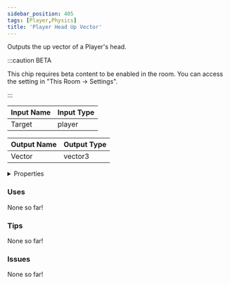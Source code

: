 ```yaml
---
sidebar_position: 405
tags: [Player,Physics]
title: 'Player Head Up Vector'
---
```


Outputs the up vector of a Player's head.

:::caution BETA

This chip requires beta content to be enabled in the room. You can access the setting in "This Room -> Settings".

:::


<EsbSvg />

| Input Name | Input Type |
|-----------|-----------|
| Target | player |

| Output Name | Output Type |
|-----------|-----------|
| Vector | vector3 |


<details>
  <summary>Properties</summary>
  <div>
    <div>
    <table>
      <thead>
        <tr>
          <th>Is beta required?</th>
          <th>✅</th>
        </tr>
        <tr>
          <th>Is this chip a trolling risk?</th>
          <th>❌</th>
        </tr>
        <tr>
          <th>Is this chip a role assignment risk?</th>
          <th>❌</th>
        </tr>
        <tr>
          <th>Chip UUID</th>
          <th>5adbfc46-75b1-4b2f-b072-5531ebb0246b</th>
        </tr>
      </thead>
    </table>
    </div>
  </div>
</details>

### Uses

None so far!

### Tips

None so far!

### Issues

None so far!